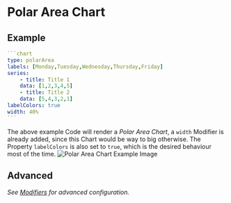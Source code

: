 # Polar Area Chart

## Example

````yaml
```chart
type: polarArea
labels: [Monday,Tuesday,Wednesday,Thursday,Friday]
series:
    - title: Title 1
    data: [1,2,3,4,5]
    - title: Title 2
    data: [5,4,3,2,1]
labelColors: true
width: 40%
```
````

The above example Code will render a _Polar Area Chart_, a `width` Modifier is already added, since this Chart would be way to big otherwise. The Property `labelColors` is also set to `true`, which is the desired behaviour most of the time. ![Polar Area Chart Example Image](https://github.com/mrtnbroder/obsidian-chartz/raw/master/images/polarareachart.png)

## Advanced

_See [Modifiers](/Modifiers) for advanced configuration._
